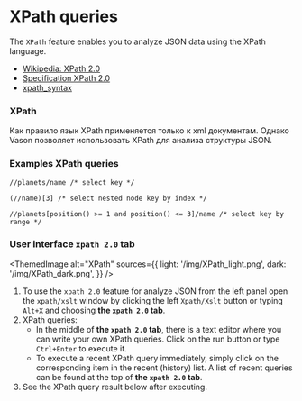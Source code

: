 # XPath queries

The `XPath` feature enables you to analyze JSON data using the XPath language.

- [Wikipedia: XPath 2.0](https://en.wikipedia.org/wiki/XPath_2.0)
- [Specification XPath 2.0](https://www.w3.org/TR/xpath20/)
- [xpath_syntax](https://www.w3schools.com/xml/xpath_syntax.asp)

### XPath

Как правило язык XPath применяется только к xml документам.
Однако Vason позволяет использовать XPath для анализа структуры JSON.

### Examples XPath queries

```text
//planets/name /* select key */

(//name)[3] /* select nested node key by index */

//planets[position() >= 1 and position() <= 3]/name /* select key by range */
```

### User interface `xpath 2.0` tab


<ThemedImage
    alt="XPath"
    sources={{
        light: '/img/XPath_light.png',
        dark: '/img/XPath_dark.png',
    }}
/>

1. To use the `xpath 2.0` feature for analyze JSON from the left panel
    open the `xpath/xslt` window  by clicking the left `Xpath/Xslt`
    button or typing `Alt+X` and choosing **the `xpath 2.0` tab**.
2. XPath queries:
     - In the middle of **the `xpath 2.0` tab**, there is a text editor where you can write your own XPath queries.
        Click on the run button or type `Ctrl+Enter` to execute it.
    - To execute a recent XPath query immediately, simply click on the corresponding item in the recent (history) list.
        A list of recent queries can be found at the top of **the `xpath 2.0` tab**.
3. See the XPath query result below after executing.
